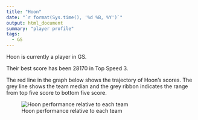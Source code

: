 ```yaml
---
title: "Hoon"
date: "`r format(Sys.time(), '%d %B, %Y')`"
output: html_document
summary: "player profile"
tags:
  - GS
---
```


Hoon is currently a player in GS.

Their best score has been 28170 in Top Speed 3.

The red line in the graph below shows the trajectory of Hoon's scores. The grey line shows the team median and the grey ribbon indicates the range from top five score to bottom five score.

![Hoon performance relative to each team](Hoon.jpg)
